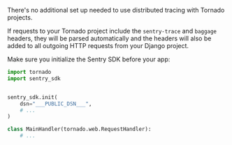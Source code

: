 There's no additional set up needed to use distributed tracing with Tornado projects.

If requests to your Tornado project include the `sentry-trace` and `baggage` headers, they will be parsed automatically and the headers will also be added to all outgoing HTTP requests from your Django project.

Make sure you initialize the Sentry SDK before your app:

```python
import tornado
import sentry_sdk


sentry_sdk.init(
    dsn="___PUBLIC_DSN___",
    # ...
)

class MainHandler(tornado.web.RequestHandler):
    # ...
```
